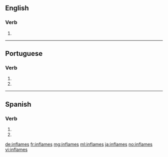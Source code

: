 ==English==

===Verb===
{{head|en}}

# {{en-third-person singular of|inflame}}

----

==Portuguese==

===Verb===
{{pt-verb-form}}

# {{pt-verb form of|inflamar|ar|subjunctive|present|singular|second}}
# {{pt-verb form of|inflamar|ar|imperative|negative|singular|second}}

----

==Spanish==

===Verb===
{{es-verb-form|inflamar}}

# {{es-verb form of|ending=ar|mood=imperative|sense=negative|pers=2|formal=no|number=singular|inflamar}}
# {{es-verb form of|ending=ar|mood=subjunctive|tense=present|pers=2|formal=no|number=singular|inflamar}}

[[de:inflames]]
[[fr:inflames]]
[[mg:inflames]]
[[ml:inflames]]
[[ja:inflames]]
[[no:inflames]]
[[vi:inflames]]
